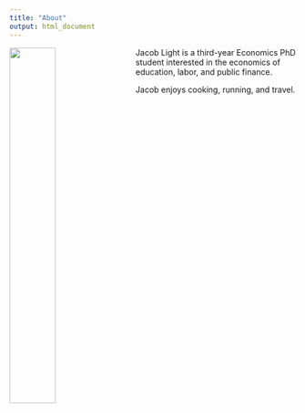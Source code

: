 ```yaml
---
title: "About"
output: html_document
---
```


<img src="images/jacob.jpg" style="width:40%; border:5 solid; margin-right: 20px" align="left">

Jacob Light is a third-year Economics PhD student interested in the economics of education, labor, and public finance. 

Jacob enjoys cooking, running, and travel.
  

  